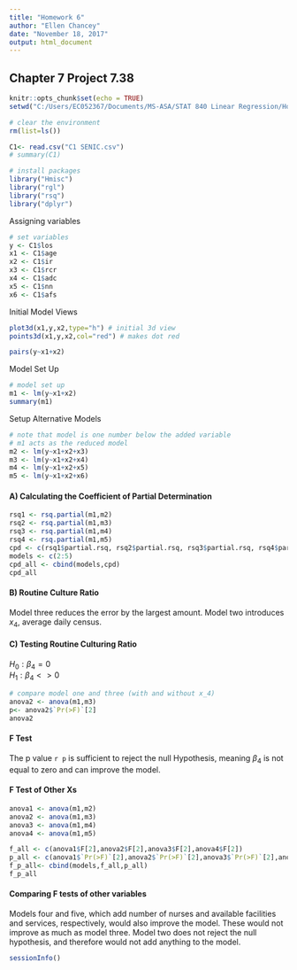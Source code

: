 ---
title: "Homework 6"
author: "Ellen Chancey"
date: "November 18, 2017"
output: html_document
---
## Chapter 7 Project 7.38 

```{r setup, include=FALSE}
knitr::opts_chunk$set(echo = TRUE)
setwd("C:/Users/EC052367/Documents/MS-ASA/STAT 840 Linear Regression/Homework/Lesson 6")

# clear the environment
rm(list=ls())

C1<- read.csv("C1 SENIC.csv")
# summary(C1)

# install packages
library("Hmisc")
library("rgl")
library("rsq")
library("dplyr")
```

Assigning variables
```{r}
# set variables
y <- C1$los
x1 <- C1$age
x2 <- C1$ir
x3 <- C1$rcr
x4 <- C1$adc
x5 <- C1$nn
x6 <- C1$afs
```

Initial Model Views
```{r}
plot3d(x1,y,x2,type="h") # initial 3d view
points3d(x1,y,x2,col="red") # makes dot red
```

```{r}
pairs(y~x1+x2)
```

Model Set Up
```{r}
# model set up
m1 <- lm(y~x1+x2)
summary(m1)
```

Setup Alternative Models
```{r}
# note that model is one number below the added variable
# m1 acts as the reduced model
m2 <- lm(y~x1+x2+x3)
m3 <- lm(y~x1+x2+x4)
m4 <- lm(y~x1+x2+x5)
m5 <- lm(y~x1+x2+x6)
```


#### A) Calculating the Coefficient of Partial Determination
```{r}
rsq1 <- rsq.partial(m1,m2)
rsq2 <- rsq.partial(m1,m3)
rsq3 <- rsq.partial(m1,m4)
rsq4 <- rsq.partial(m1,m5)
cpd <- c(rsq1$partial.rsq, rsq2$partial.rsq, rsq3$partial.rsq, rsq4$partial.rsq)
models <- c(2:5)
cpd_all <- cbind(models,cpd)
cpd_all

```

#### B) Routine Culture Ratio  
Model three reduces the error by the largest amount. Model two introduces $x_4$, average daily census.  


#### C) Testing Routine Culturing Ratio
$H_0: \beta_4 = 0$  
$H_1: \beta_4 <> 0$
```{r}
# compare model one and three (with and without x_4)
anova2 <- anova(m1,m3)
p<- anova2$`Pr(>F)`[2]
anova2
```

#### F Test
The p value `r p` is sufficient to reject the null Hypothesis, meaning $\beta_4$ is not equal to zero and can improve the model.

#### F Test of Other Xs
```{r}
anova1 <- anova(m1,m2)
anova2 <- anova(m1,m3)
anova3 <- anova(m1,m4)
anova4 <- anova(m1,m5)

f_all <- c(anova1$F[2],anova2$F[2],anova3$F[2],anova4$F[2])
p_all <- c(anova1$`Pr(>F)`[2],anova2$`Pr(>F)`[2],anova3$`Pr(>F)`[2],anova4$`Pr(>F)`[2])
f_p_all<- cbind(models,f_all,p_all)
f_p_all
```

#### Comparing F tests of other variables  
Models four and five, which add number of nurses and available facilities and services, respectively, would also improve the model. These would not improve as much as model three. Model two does not reject the null hypothesis, and therefore would not add anything to the model.

```{r session-info}
sessionInfo()
```
